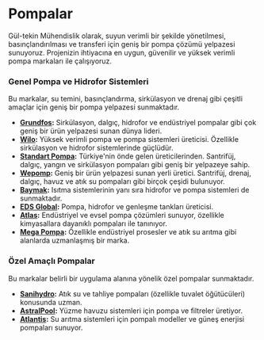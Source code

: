# Pompalar

Gül-tekin Mühendislik olarak, suyun verimli bir şekilde yönetilmesi, basınçlandırılması ve transferi için geniş bir pompa çözümü yelpazesi sunuyoruz. Projenizin ihtiyacına en uygun, güvenilir ve yüksek verimli pompa markaları ile çalışıyoruz.

### Genel Pompa ve Hidrofor Sistemleri
Bu markalar, su temini, basınçlandırma, sirkülasyon ve drenaj gibi çeşitli amaçlar için geniş bir pompa yelpazesi sunmaktadır.

*   **[Grundfos](/markalar/grundfos):** Sirkülasyon, dalgıç, hidrofor ve endüstriyel pompalar gibi çok geniş bir ürün yelpazesi sunan dünya lideri.
*   **[Wilo](/markalar/wilo):** Yüksek verimli pompa ve pompa sistemleri üreticisi. Özellikle sirkülasyon ve hidrofor sistemlerinde güçlüdür.
*   **[Standart Pompa](/markalar/standart):** Türkiye'nin önde gelen üreticilerinden. Santrifüj, dalgıç, yangın ve sirkülasyon pompaları gibi geniş bir yelpazeye sahip.
*   **[Wepomp](/markalar/wepomp):** Geniş bir ürün yelpazesi sunan yerli üretici. Santrifüj, drenaj, dalgıç, havuz ve atık su pompaları gibi birçok çeşidi bulunuyor.
*   **[Baymak](/markalar/baymak):** Isıtma sistemlerinin yanı sıra hidrofor ve pompa sistemleri de sunmaktadır.
*   **[EDS Global](/markalar/eds):** Pompa, hidrofor ve genleşme tankları üreticisi.
*   **[Atlas](/markalar/atlas):** Endüstriyel ve evsel pompa çözümleri sunuyor, özellikle kimyasallara dayanıklı pompaları ile tanınıyor.
*   **[Mega Pompa](/markalar/mega):** Özellikle endüstriyel prosesler ve atık su arıtma gibi alanlarda uzmanlaşmış bir marka.

### Özel Amaçlı Pompalar
Bu markalar belirli bir uygulama alanına yönelik özel pompalar sunmaktadır.

*   **[Sanihydro](/markalar/sanihydro):** Atık su ve tahliye pompaları (özellikle tuvalet öğütücüleri) konusunda uzman.
*   **[AstralPool](/markalar/astral):** Yüzme havuzu sistemleri için pompa ve filtreler üretiyor.
*   **[Atlantis](/markalar/atlantis):** Su arıtma sistemleri için pompalı modeller ve güneş enerjisi pompaları sunuyor.
